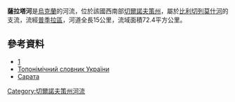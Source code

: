 '''薩拉塔河'''是[[烏克蘭|烏克蘭]]的河流，位於該國西南部[[切爾諾夫策州|切爾諾夫策州]]，屬於[[比利切列莫什河|比利切列莫什河]]的支流，流經[[普季拉區|普季拉區]]，河道全長15公里，流域面積72.4平方公里。

==參考資料==
* [http://geoinfo.if.ua/?p=19]
* [https://web.archive.org/web/20160110233253/http://www.toponymic-dictionary.in.ua/ Топонімічний словник України]
* [https://web.archive.org/web/20131005022808/http://do.gendocs.ru/docs/index-29520.html?page=29 Сарата]

{{DEFAULTSORT:Сарата (притока Білого Черемошу)}}
[[Category:切爾諾夫策州河流|Category:切爾諾夫策州河流]]


{{Ukraine-river-stub}}
